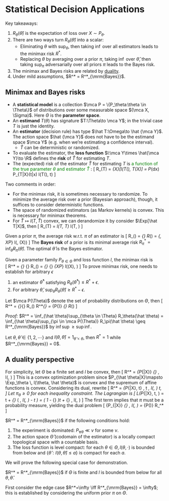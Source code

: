 # Statistical Decision Applications 

Key takeaways:

1. $R_\theta(\hat \theta)$ is the expectation of loss over $X\sim P_\theta$. 
2. There are two ways turn $R_\theta(\hat\theta)$ into a scalar: 
    - Eliminating $\theta$ with $\sup_\theta$, then taking $\inf$ 
    over all estimators leads to the minimax risk $R^*$. 
    - Replacing $\theta$ by averaging over a prior $\pi$, 
    taking $\inf$ over $\hat \theta$, then taking $\sup_\pi$ adversarially 
    over all priors $\pi$ leads to the Bayes risk. 
3. The minimax and Bayes risks are related by [duality](minimaxDual). 
4. Under mild assumptions, $R^* = R^*_{\mrm{Bayes}}$. 
    

## Minimax and Bayes risks {-}

- A **statistical model** is a collection 
    $\mca P = \{P_\theta:\theta \in \Theta\}$ of distributions 
    over some measurable space $(\mca X, \Sigma)$. 
    Here $\Theta$ is the **parameter space**. 
- An **estimand** $T(\theta)$ has signature $T:\Theta\to \mca Y$; 
    in the trivial case $T$ is just the identity. 
- An **estimator** (decision rule) has type $\hat T:\Omega\to \hat {\mca Y}$. 
    The action space $\hat {\mca Y}$ does not have to be 
    the estimand space $\mca Y$ (e.g. when we're estimating a confidence interval). 
    - $\hat T$ can be deterministic or randomized. 
- To evaluate the estimator, the **loss function** $l:\mca Y\times \hat{\mca Y}\to \R$ 
    defines the **risk** of $\hat T$ for estimating $T$. 
- The (expected) risk of the estimator $\hat T$ for estimating $T$ is 
    <span style="color:green">a function of the true parameter $\theta$ 
    and estimator $\hat T$ </span>: 
\[ 
    R_\theta(\hat T) 
    = \Exp_{X\sim \theta}[l(T(\theta), \hat T(X)] 
    = \int P_\theta(dx) P_{\hat T|X}(\hat t|x) l(T(\theta), \hat t)
\] 

Two comments in order: 

- For the minimax risk, it is sometimes necessary to 
randomize. To minimize the average risk over a prior (Bayesian approach), 
though, it suffices to consider deterministic functions. 
- The space of randomized estimators (as Markov kernels) is convex. 
This is necessary for minimax theorems. 
- For $\hat T\mapsto l(T, \hat T)$ convex, we can derandomize 
    it by consider $\Exp[\hat T|X]$, then 
    \[ 
        R_\theta(\hat T) = \Exp_\theta l(T, \hat T) \geq 
        \Exp_\theta l(T, \Exp[\hat T|X])
    \] 

:::{.definition name="Bayes risk"}
Given a prior $\pi$, the average risk w.r.t. $\pi$ 
of an estimator is 
\[ 
    R_\pi(\hat \theta) 
    = \Exp_{\theta \sim \pi} R_\theta(\hat \theta) 
    = \Exp_{\theta \sim \pi, X\sim P_\theta} l(\theta, \hat \theta(X))
\] 
The **Bayes risk** of a prior is its minimal average risk 
$R_\pi^* = \inf_{\hat \theta} R_\pi(\hat \theta)$. 
The optimal $\hat \theta$ is the Bayes estimator. 
:::

:::{.definition name="minimax risk"}
Given a parameter family $P_{\theta\in \Theta}$ and 
loss function $l$, the minimax risk is  
\[ 
    R^* = \inf_{\hat \theta} \sup_{\theta \in \Theta} 
    R_\theta(\hat \theta) 
    = \inf_{\hat \theta} \sup_{\theta \in \Theta} 
    \Exp_{X\sim P_\theta} l(\hat \theta(X), \theta)
\] 
To prove minimax risk, one needs to establish for arbitrary $\epsilon$ 

1. an estimator $\hat \theta^*$ satisfying 
    $R_\theta(\hat \theta^*)\leq R^*+\epsilon$. 
2. For arbitrary $\hat \theta$, 
    $\sup_{\theta} R_\theta(\hat \theta)\geq R^*-\epsilon$. 
:::


:::{.theorem name="duality between minimax and Bayes risk"}
Let $\mca P(\Theta)$ denote the set of probability distributions 
on $\Theta$, then 
\[ 
    R^* = \inf_{\hat \theta}\sup_{\theta \in \Theta} R_\theta(\hat \theta)
    \geq R^*_{\mrm{Bayes}} 
    = \sup_{\pi \in \mca P(\theta)} \inf_{\hat \theta} 
    R_\pi(\hat \theta)
\] 
:::
_Proof:_ $R^* = \inf_{\hat \theta}\sup_{\theta \in \Theta} R_\theta(\hat \theta)
= \inf_{\hat \theta}\sup_{\pi \in \mca P(\Theta)} R_\pi(\hat \theta)
\geq R^*_{\mrm{Bayes}}$ by $\inf\sup \geq \sup\inf$. 

:::{.example name="strict inequality"}
Let $\theta, \hat \theta \in \{1, 2, \cdots\}$ and 
$l(\theta, \hat \theta) = 1_{\hat \theta < \theta}$, then 
$R^* = 1$ while $R^*_{\mrm{Bayes}} = 0$. 
:::

## A duality perspective {#minimaxDual -}

For simplicity, let $\Theta$ be a finite set and $l$ be convex, then 
\[ 
    R^* = \min_{P_{\hat \theta|X}} \max_{\theta \in \Theta} 
    \Exp_\theta \, l(\theta, \hat \theta)
\] 
This is a convex optimization problem since 
$P_{\hat \theta|X}\mapsto \Exp_\theta \, l(\theta, \hat \theta)$ 
is convex and the supremum of affine functions is convex. 
Considering its dual, rewrite 
\[ 
    R^* = \min_{P_{\hat \theta|X}, t} \, t\quad \text{s.t. } 
    \Exp_\theta\, l(\theta, \hat \theta) \leq t, \quad \forall \theta \in \Theta 
\] 
Let $\pi_\theta\geq 0$ for each inequality constraint. 
The Lagrangian is 
\[ 
    \mca L(P_{\hat \theta|X}, t, \pi) 
    = t + \sum_{\theta \in \Theta} \pi_\theta\cdot \left(
        \Exp_\theta\, l(\theta, \hat \theta) - t 
    \right) = \left(
        1 - \sum_{\theta \in \Theta} \pi_\theta 
    \right)t + \sum_{\theta \in \Theta} \pi_\theta \Exp_\theta\, l(\theta, \hat \theta)
\] 
The first term implies that $\pi$ must be a probability measure, 
yielding the dual problem 
\[ 
    \max_\pi \min_{P_{\hat \theta|X}} 
    \sum_{\theta \in \Theta} \pi_\theta \Exp_\theta\, l(\theta, \hat \theta)
    = \max_{\pi \in \mca P(\Theta)} R_\pi^*
\] 

:::{.theorem name="general minimax equality"}
$R^* = R^*_{\mrm{Bayes}}$ if the following conditions hold: 

1. The experiment is dominated: $P_{\forall \theta} \ll \nu$ for some $\nu$. 
2. The action space $\hat \Theta$ (codomain of the estimator) 
    is a locally compact topological space with a countable basis. 
3. The loss function is level compact: for each $\theta\in \Theta, l(\theta, \cdot)$
    is bounded from below and $\{\hat \theta:l(\theta, \hat \theta)\leq a\}$ 
    is compact for each $a$. 
:::

We will prove the following special case for demonstration. 

:::{.proposition name="special minimax equality"}
$R^* = R^*_{\mrm{Bayes}}$ if 
$\Theta$ is finite and $l$ is bounded from below for all $\theta, \hat \theta$. 
:::

First consider the edge case $R^*=\infty \iff R^*_{\mrm{Bayes}} = \infty$; 
this is established by considering the uniform prior $\pi$ on $\Theta$. 